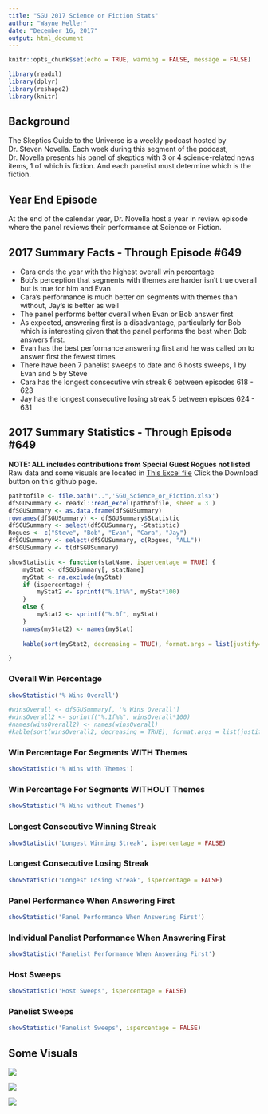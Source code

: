 ```yaml
---
title: "SGU 2017 Science or Fiction Stats"
author: "Wayne Heller"
date: "December 16, 2017"
output: html_document
---
```


```r
knitr::opts_chunk$set(echo = TRUE, warning = FALSE, message = FALSE)
```

``` r
library(readxl)
library(dplyr)
library(reshape2)
library(knitr)

```

## Background
The Skeptics Guide to the Universe is a weekly podcast hosted by Dr. Steven Novella.  Each week during this segment of the podcast, Dr. Novella presents his panel of skeptics with 3 or 4 science-related news items, 1 of which is fiction.  And each panelist must determine which is the fiction.

## Year End Episode
At the end of the calendar year, Dr. Novella host a year in review episode where the panel reviews their performance at Science or Fiction.  

## 2017 Summary Facts - Through Episode #649

* Cara ends the year with the highest overall win percentage  
* Bob's perception that segments with themes are harder isn't true overall but is true for him and Evan  
* Cara's performance is much better on segments with themes than without, Jay's is better as well    
* The panel performs better overall when Evan or Bob answer first 
* As expected, answering first is a disadvantage, particularly for Bob which is interesting given that the panel performs the best when Bob answers first.
* Evan has the best performance answering first and he was called on to answer first the fewest times
* There have been 7 panelist sweeps to date and 6 hosts sweeps, 1 by Evan and 5 by Steve  
* Cara has the longest consecutive win streak 6 between episodes 618 - 623
* Jay has the longest consecutive losing streak 5 between episoes 624 - 631

## 2017 Summary Statistics - Through Episode #649
**NOTE: ALL includes contributions from Special Guest Rogues not listed**  
Raw data and some visuals are located in [This Excel file](https://github.com/wayneheller/SGU_Science_or_Fiction/blob/master/SGU_Science_or_Fiction.xlsx) Click the Download button on this github page.

``` r
pathtofile <- file.path("..",'SGU_Science_or_Fiction.xlsx')
dfSGUSummary <- readxl::read_excel(pathtofile, sheet = 3 )
dfSGUSummary <- as.data.frame(dfSGUSummary)
rownames(dfSGUSummary) <- dfSGUSummary$Statistic
dfSGUSummary <- select(dfSGUSummary, -Statistic)
Rogues <- c("Steve", "Bob", "Evan", "Cara", "Jay")
dfSGUSummary <- select(dfSGUSummary, c(Rogues, "ALL"))
dfSGUSummary <- t(dfSGUSummary)

showStatistic <- function(statName, ispercentage = TRUE) {
    myStat <- dfSGUSummary[, statName]
    myStat <- na.exclude(myStat)
    if (ispercentage) {
        myStat2 <- sprintf("%.1f%%", myStat*100)
    }
    else {
        myStat2 <- sprintf("%.0f", myStat)
    }
    names(myStat2) <- names(myStat)
    
    kable(sort(myStat2, decreasing = TRUE), format.args = list(justify='right', width=500) , rownames=TRUE, digits=2, align = c('l', 'l'), format='html', table.attr = "style='width:15%;'")

}
```

### Overall Win Percentage

``` r
showStatistic('% Wins Overall')

#winsOverall <- dfSGUSummary[, '% Wins Overall']
#winsOverall2 <- sprintf("%.1f%%", winsOverall*100)
#names(winsOverall2) <- names(winsOverall)
#kable(sort(winsOverall2, decreasing = TRUE), format.args = list(justify='right', width=20) , rownames=TRUE, digits=2)

```

### Win Percentage For Segments WITH Themes
``` r
showStatistic('% Wins with Themes')
```

### Win Percentage For Segments WITHOUT Themes
``` r
showStatistic('% Wins without Themes')
```

### Longest Consecutive Winning Streak
``` r
showStatistic('Longest Winning Streak', ispercentage = FALSE)
```

### Longest Consecutive Losing Streak
``` r
showStatistic('Longest Losing Streak', ispercentage = FALSE)
```

### Panel Performance When Answering First
``` r
showStatistic('Panel Performance When Answering First')
```

### Individual Panelist Performance When Answering First
``` r
showStatistic('Panelist Performance When Answering First')
```

### Host Sweeps
``` r
showStatistic('Host Sweeps', ispercentage = FALSE)
```

### Panelist Sweeps
``` r
showStatistic('Panelist Sweeps', ispercentage = FALSE)
```

## Some Visuals
![](../plots/overall.PNG)

![](../plots/withthemes.PNG)

![](../plots/withoutthemes.PNG)